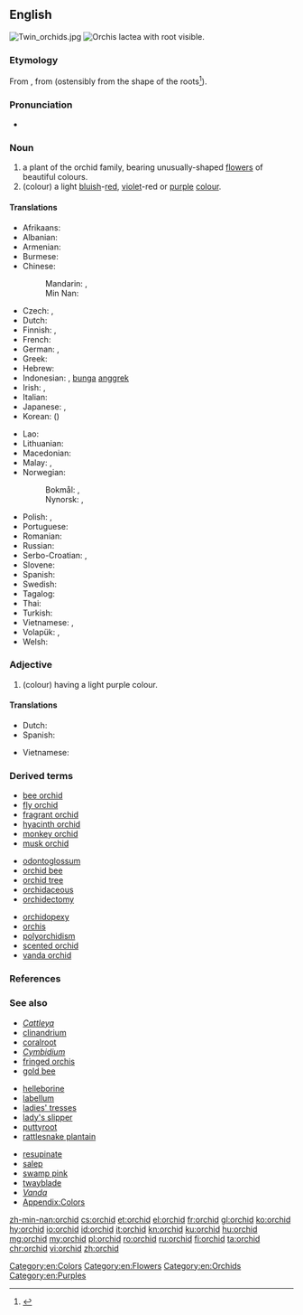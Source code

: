 ==English==
{{wikipedia}}
[[Image:Twin orchids.jpg|thumb]]
[[Image:Orchis_lactea_rhizotubers.jpg|thumb|''Orchis lactea'' with root visible.]]

===Etymology===
From {{etyl|la|en}} {{term|orchis|lang=la}}, from {{etyl|grc|en}} {{term|ὄρχις||orchid, testicle|lang=grc}} (ostensibly from the shape of the roots<ref>{{R:LSJ|o)/rxis}}</ref>).

===Pronunciation===
* {{a|US}} {{IPA|/ˈɔrkɪd/|lang=en}}

===Noun===
{{en-noun}}

# a plant of the orchid family, bearing unusually-shaped [[flower]]s of beautiful colours.
# (colour) a light [[blue|bluish]]-[[red]], [[violet]]-red or [[purple]] [[color|colour]].
#: {{color panel|DA70D6}}

{{clear}}
====Translations====
{{trans-top|plant}}
* Afrikaans: {{t|af|orgidee|f}}
* Albanian: {{t|sq|orkide}}
* Armenian: {{t|hy|խոլորձ}}
* Burmese: {{t+|my|သစ်ခွ|tr=thi'-khwa.|sc=Mymr}}
* Chinese:
*: Mandarin: {{t|cmn|蘭花|sc=Hani}}, {{t+|cmn|兰花|tr=lánhuā|sc=Hani}}
*: Min Nan: {{t+|nan|蘭花|tr=lân-hue|sc=Hans}}
* Czech: {{t|cs|orchidea|f}}, {{t|cs|orchidej|f}}
* Dutch: {{t+|nl|orchidee|f}}
* Finnish: {{t+|fi|kämmekkä}}, {{t+|fi|orkidea}}
* French: {{t+|fr|orchidée|f}}
* German: {{t+|de|Orchidee|f}}, {{t|de|Knabenkraut|n}}
* Greek: {{t+|el|ορχιδέα|f}}
* Hebrew: {{t+|he|סחלב|tr=sachlav}}
* Indonesian: {{t+|id|anggrek}}, [[bunga]] [[anggrek]]
* Irish: {{t|ga|magairlín|m}}, {{t|ga|lus na magairlí|m}}
* Italian: {{t+|it|orchidea|f}}
* Japanese: {{t+|ja|蘭|tr=らん, ran|sc=Jpan}}, {{t|ja|蘭の花|tr=らんのはな, ran-no-hana|sc=Jpan}}
* Korean: {{t+|ko|난초|sc=Kore}} ({{t+|ko|蘭草|sc=Kore}})
{{trans-mid}}
* Lao: {{t|lo|ດອກກ້ວຍໄມ້|sc=Laoo}}
* Lithuanian: {{t|lt|orchidėja|f}}
* Macedonian: {{t|mk|орхидеја|f|tr=orhidéja}}
* Malay: {{t|ms|anggerik}}, {{t|ms|orkid}}
* Norwegian:
*: Bokmål: {{t+|nb|orkidé|m}}, {{t|nb|orkide|m}}
*: Nynorsk: {{t|nn|orkidé|m}}, {{t|nn|orkide|m}}
* Polish: {{t+|pl|orchidea|f}}, {{t|pl|storczyk|m-in}}
* Portuguese: {{t+|pt|orquídea|f}}
* Romanian: {{t+|ro|orhidee|f}}
* Russian: {{t+|ru|орхиде́я|f}}
* Serbo-Croatian: {{t|sh|orhideja|f}}, {{t+|sh|kaćun|m}}
* Slovene: {{t+|sl|orhideja|f}}
* Spanish: {{t|es|orquídea|f}}
* Swedish: {{t+|sv|orkidé|c}}
* Tagalog: {{t|tl|dapo}}
* Thai: {{t+|th|กล้วยไม้|tr=kluaymai}}
* Turkish: {{t+|tr|orkide}}
* Vietnamese: {{t+|vi|phong lan}}, {{t|vi|cây lan}}
* Volapük: {{t|vo|lorkid}}, {{t|vo|rogid}}
* Welsh: {{t|cy|tegeirian}}
{{trans-bottom}}

{{trans-top|colour}}
{{trans-mid}}
{{trans-bottom}}

===Adjective===
{{en-adj|-}}

# (colour) having a light purple colour.

====Translations====
{{trans-top|colour}}
* Dutch: {{t|nl|lichtpaars}}
* Spanish: {{t|es|orquídea}}
{{trans-mid}}
* Vietnamese: {{t|vi|cây lan}}
{{trans-bottom}}

===Derived terms===
{{der-top}}
* [[bee orchid]]
* [[fly orchid]]
* [[fragrant orchid]]
* [[hyacinth orchid]]
* [[monkey orchid]]
* [[musk orchid]]
{{der-mid}}
* [[odontoglossum]]
* [[orchid bee]]
* [[orchid tree]]
* [[orchidaceous]]
* [[orchidectomy]]
{{der-mid}}
* [[orchidopexy]]
* [[orchis]]
* [[polyorchidism]]
* [[scented orchid]]
* [[vanda orchid]]
{{der-bottom}}

===References===
<references />

===See also===
{{rel-top|Other articles}}
* ''[[Cattleya]]''
* [[clinandrium]]
* [[coralroot]]
* ''[[Cymbidium]]''
* [[fringed orchis]]
* [[gold bee]]
{{rel-mid}}
* [[helleborine]]
* [[labellum]]
* [[ladies' tresses]]
* [[lady's slipper]]
* [[puttyroot]]
* [[rattlesnake plantain]]
{{rel-mid}}
* [[resupinate]]
* [[salep]]
* [[swamp pink]]
* [[twayblade]]
* ''[[Vanda]]''
* [[Appendix:Colors]]
{{rel-bottom}}

[[Category:en:Colors]]
[[Category:en:Flowers]]
[[Category:en:Orchids]]
[[Category:en:Purples]]

[[zh-min-nan:orchid]]
[[cs:orchid]]
[[et:orchid]]
[[el:orchid]]
[[fr:orchid]]
[[gl:orchid]]
[[ko:orchid]]
[[hy:orchid]]
[[io:orchid]]
[[id:orchid]]
[[it:orchid]]
[[kn:orchid]]
[[ku:orchid]]
[[hu:orchid]]
[[mg:orchid]]
[[my:orchid]]
[[pl:orchid]]
[[ro:orchid]]
[[ru:orchid]]
[[fi:orchid]]
[[ta:orchid]]
[[chr:orchid]]
[[vi:orchid]]
[[zh:orchid]]